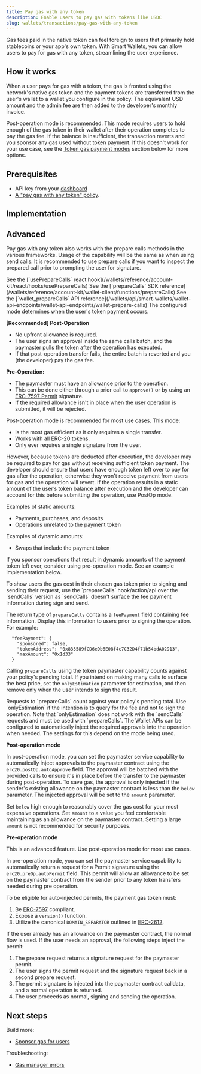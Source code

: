 ```yaml
---
title: Pay gas with any token
description: Enable users to pay gas with tokens like USDC
slug: wallets/transactions/pay-gas-with-any-token
---
```


Gas fees paid in the native token can feel foreign to users that primarily hold stablecoins or your app's own token.
With Smart Wallets, you can allow users to pay for gas with any token, streamlining the user experience.

## How it works

When a user pays for gas with a token, the gas is fronted using the network's native gas token and the payment tokens are transferred from the user's wallet to a wallet you configure in the policy.
The equivalent USD amount and the admin fee are then added to the developer's monthly invoice.

Post-operation mode is recommended. This mode requires users to hold enough of the gas token in their wallet after their operation completes to pay the gas fee. If the balance is insufficient, the transaction reverts and you sponsor any gas used without token payment. If this doesn't work for your use case, see the [Token gas payment modes](#token-gas-payment-modes) section below for more options.

## Prerequisites

- API key from your [dashboard](https://dashboard.alchemy.com/apps)
- [A "pay gas with any token" policy](https://dashboard.alchemy.com/gas-manager/policy/create).

## Implementation

<Tabs>
  <Tab title="React">
    <Markdown src="react.mdx" />
  </Tab>
  <Tab title="JavaScript">
    <Markdown src="client.mdx" />
  </Tab>
  <Tab title="API">
    <Markdown src="api-postop.mdx" />
  </Tab>
</Tabs>

## Advanced

<Accordion title="Usage with prepare calls">

Pay gas with any token also works with the prepare calls methods in the various frameworks. Usage of the capability will be the same as when using send calls. It is recommended to use prepare calls if you want to inspect the prepared call prior to prompting the user for signature.

<Tabs>
  <Tab title="React">
    See the [`usePrepareCalls` react
    hook](/wallets/reference/account-kit/react/hooks/usePrepareCalls)
  </Tab>
  <Tab title="JavaScript">
    See the [`prepareCalls` SDK
    reference](/wallets/reference/account-kit/wallet-client/functions/prepareCalls)
  </Tab>
  <Tab title="API">
    See the [`wallet_prepareCalls` API
    reference](/wallets/api/smart-wallets/wallet-api-endpoints/wallet-api-endpoints/wallet-prepare-calls)
  </Tab>
</Tabs>

</Accordion>

<Accordion title="Token gas payment modes">
The configured mode determines when the user's token payment occurs.

**[Recommended] Post-Operation**

- No upfront allowance is required.
- The user signs an approval inside the same calls batch, and the paymaster pulls the token after the operation has executed.
- If that post-operation transfer fails, the entire batch is reverted and you (the developer) pay the gas fee.

**Pre-Operation:**

- The paymaster must have an allowance prior to the operation.
- This can be done either through a prior call to `approve()` or by using an [ERC-7597 Permit](https://eips.ethereum.org/EIPS/eip-7597) signature.
- If the required allowance isn't in place when the user operation is submitted, it will be rejected.

Post-operation mode is recommended for most use cases. This mode:

- Is the most gas efficient as it only requires a single transfer.
- Works with all ERC-20 tokens.
- Only ever requires a single signature from the user.

However, because tokens are deducted after execution, the developer may be required to pay for gas without receiving sufficient token payment.
The developer should ensure that users have enough token left over to pay for gas after the operation, otherwise they won't receive payment from users for gas and the operation will revert.
If the operation results in a static amount of the user’s token balance after execution and the developer can account for this before submitting the operation, use PostOp mode.

Examples of static amounts:

- Payments, purchases, and deposits
- Operations unrelated to the payment token

Examples of dynamic amounts:

- Swaps that include the payment token

If you sponsor operations that result in dynamic amounts of the payment token left over, consider using pre-operation mode. See an example implementation below.

</Accordion>

<Accordion title="Pre-operation mode implementation">
  <Markdown src="api-preop.mdx" />
</Accordion>

<Accordion title="Estimating gas payments">
To show users the gas cost in their chosen gas token prior to signing and sending their request,
use the `prepareCalls` hook/action/api over the `sendCalls` version
as `sendCalls` doesn't surface the fee payment information during sign and send.

The return type of `prepareCalls` contains a `feePayment` field containing fee information. Display this information to users prior to signing the operation. For example:

```
  "feePayment": {
    "sponsored": false,
    "tokenAddress": "0x833589fCD6eDb6E08f4c7C32D4f71b54bdA02913",
    "maxAmount": "0x1d33"
  }
```

Calling `prepareCalls` using the token paymaster capability counts against your policy's pending total. If you intend on making many
calls to surface the best price, set the `onlyEstimation` parameter for estimation, and then remove only when the user intends to sign the result.

<Warning>
  Requests to `prepareCalls` count against your policy's pending total. Use
  `onlyEstimation` if the intention is to query for the fee and not to sign the
  operation. Note that `onlyEstimation` does not work with the `sendCalls`
  requests and must be used with `prepareCalls`.
</Warning>
</Accordion>

<Accordion title="Auto-injected approvals">
The Wallet APIs can be configured to automatically inject the required approvals into the operation when needed. The settings for this depend on the mode being used.

**Post-operation mode**

In post-operation mode, you can set the paymaster service capability to automatically inject approvals to the paymaster contract using the `erc20.postOp.autoApprove` field.
The approval will be batched with the provided calls to ensure it's in place before the transfer to the paymaster during post-operation.
To save gas, the approval is only injected if the sender's existing allowance on the paymaster contract is less than the `below` parameter. The injected approval will be set to
the `amount` parameter.

Set `below` high enough to reasonably cover the gas cost for your most expensive operations. Set `amount` to a value
you feel comfortable maintaining as an allowance on the paymaster contract. Setting a large `amount` is not recommended for security purposes.

**Pre-operation mode**

<Note>
  This is an advanced feature. Use post-operation mode for most use cases.
</Note>

In pre-operation mode, you can set the paymaster service capability to automatically return a request for a Permit signature using the `erc20.preOp.autoPermit` field.
This permit will allow an allowance to be set on the paymaster contract from the sender prior to any token transfers needed during pre operation.

To be eligible for auto-injected permits, the payment gas token must:

1. Be [ERC-7597](https://eips.ethereum.org/EIPS/eip-7597) compliant.
2. Expose a `version()` function.
3. Utilize the canonical `DOMAIN_SEPARATOR` outlined in [ERC-2612](https://eips.ethereum.org/EIPS/eip-2612).

If the user already has an allowance on the paymaster contract, the normal flow is used. If the user needs an
approval, the following steps inject the permit:

1. The prepare request returns a signature request for the paymaster permit.
2. The user signs the permit request and the signature request back in a second prepare request.
3. The permit signature is injected into the paymaster contract calldata, and a normal operation is returned.
4. The user proceeds as normal, signing and sending the operation.

</Accordion>

## Next steps

Build more:

- [Sponsor gas for users](/wallets/transactions/sponsor-gas)

Troubleshooting:

- [Gas manager errors](/docs/reference/gas-manager-errors)
